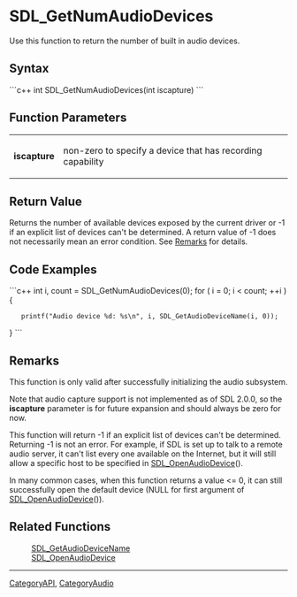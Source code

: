 <!-- pragma section-numbers off -->
<!-- pragma disable-camelcase -->

= SDL_GetNumAudioDevices =
Use this function to return the number of built in audio devices.


== Syntax ==
```c++
int SDL_GetNumAudioDevices(int iscapture)
```

== Function Parameters ==
{|
|'''iscapture'''
|non-zero to specify a device that has recording capability
|}

== Return Value ==
Returns the number of available devices exposed by the current driver or -1 if an explicit list of devices can't be determined. A return value of -1 does not necessarily mean an error condition. See [[#Remarks|Remarks]] for details.

== Code Examples ==
```c++
int i, count = SDL_GetNumAudioDevices(0);
for ( i = 0; i < count; ++i ) {
    printf("Audio device %d: %s\n", i, SDL_GetAudioDeviceName(i, 0));
}
```

== Remarks ==
This function is only valid after successfully initializing the audio subsystem.

Note that audio capture support is not implemented as of SDL 2.0.0, so the '''iscapture''' parameter is for future expansion and should always be zero for now.

This function will return -1 if an explicit list of devices can't be determined. Returning -1 is not an error. For example, if SDL is set up to talk to a remote audio server, it can't list every one available on the Internet, but it will still allow a specific host to be specified in [[SDL_OpenAudioDevice]]().

In many common cases, when this function returns a value <= 0, it can still successfully open the default device (NULL for first argument of [[SDL_OpenAudioDevice]]()).

== Related Functions ==
:[[SDL_GetAudioDeviceName]]
:[[SDL_OpenAudioDevice]]

----
[[CategoryAPI]], [[CategoryAudio]]
